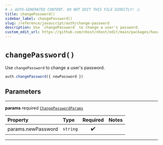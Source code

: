 ```yaml
---
# ⚠️ AUTO-GENERATED CONTENT. DO NOT EDIT THIS FILE DIRECTLY! ⚠️
title: changePassword()
sidebar_label: changePassword()
slug: /reference/javascript/auth/change-password
description: Use `changePassword` to change a user's password.
custom_edit_url: https://github.com/nhost/nhost/edit/main/packages/hasura-auth-js/src/hasura-auth-client.ts#L275
---
```


# `changePassword()`

Use `changePassword` to change a user's password.

```ts
auth.changePassword({ newPassword })
```

## Parameters

---

**<span className="parameter-name">params</span>** <span className="optional-status">required</span> [`ChangePasswordParams`](/reference/docgen/javascript/auth/types/change-password-params)

| Property                                                                                       | Type     | Required | Notes |
| :--------------------------------------------------------------------------------------------- | :------- | :------: | :---- |
| <span className="parameter-name"><span className="light-grey">params.</span>newPassword</span> | `string` |    ✔️    |       |

---
